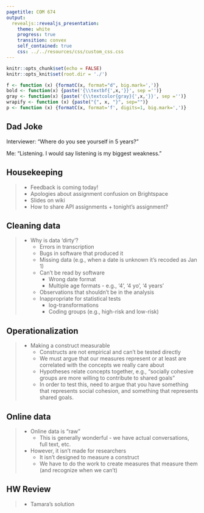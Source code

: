 ```yaml
---
pagetitle: COM 674
output: 
  revealjs::revealjs_presentation:
    theme: white
    progress: true
    transition: convex
    self_contained: true
    css: ../../resources/css/custom_css.css
---
```


```r
knitr::opts_chunk$set(echo = FALSE)
knitr::opts_knit$set(root.dir = './')

f <- function (x) {formatC(x, format="d", big.mark=',')}
bold <- function(x) {paste('{\\textbf{',x,'}}', sep ='')}
gray <- function(x) {paste('{\\textcolor{gray}{',x,'}}', sep ='')}
wrapify <- function (x) {paste("{", x, "}", sep="")}
p <- function (x) {formatC(x, format='f', digits=1, big.mark=',')}
```

## Dad Joke

Interviewer: "Where do you see yourself in 5 years?"

<span class='fragment'> Me: "Listening. I would say listening is my biggest weakness."</span>

## Housekeeping

> - Feedback is coming today!
> - Apologies about assignment confusion on Brightspace
> - Slides on wiki
> - How to share API assignments + tonight's assignment?



## Cleaning data

> - Why is data 'dirty'?
>	- Errors in transcription
>	- Bugs in software that produced it
>	- Missing data (e.g., when a date is unknown it's recoded as Jan 1)
>	- Can't be read by software
>	  - Wrong date format
>	  - Multiple age formats - e.g., '4', '4 yo', '4 years'
>	- Observations that shouldn't be in the analysis
>	- Inappropriate for statistical tests
>	  - log-transformations
>	  - Coding groups (e.g., high-risk and low-risk)

## Operationalization

> - Making a construct measurable
>	- Constructs are not empirical and can't be tested directly
>	- We must argue that our measures represent or at least are correlated with the concepts we really care about
>	- Hypotheses relate concepts together, e.g., "socially cohesive groups are more willing to contribute to shared goals"
>	- In order to test this, need to argue that you have something that represents social cohesion, and something that represents shared goals.

## Online data

> - Online data is "raw"
>	- This is generally wonderful - we have actual conversations, full text, etc.
> - However, it isn't made for researchers
>	- It isn't designed to measure a construct
>	- We have to do the work to create measures that measure them (and recognize when we can't)

## HW Review

> - Tamara's solution
